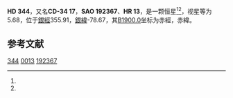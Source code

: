 {{Starbox begin
| name = HD 344
}}
{{Starbox observe
| epoch = [[J2000.0|J2000.0]]
| constell = {{星座名待查}}<ref name=SIMBAD>{{cite web
 | url=http://simbad.u-strasbg.fr/simbad/sim-id?Ident=HR+13
 | title=Pulsating variable Star
 | publisher=Centre de Données astronomiques de Strasbourg
 | work=SIMBAD
 | accessdate=2012-07-13
 | archive-date=2016-12-20
 | archive-url=https://web.archive.org/web/20161220220827/http://simbad.u-strasbg.fr/simbad/sim-id?Ident=HR+13
 | dead-url=no
 }}</ref><ref name=DATA>{{cite web
 | url=http://vizier.u-strasbg.fr/viz-bin/VizieR-5?-out.add=.&-source=5050&-corr=PK=HR&-out.max=9999&HR=13
 | title=VizieR Detailed Page
 | accessdate=2012-07-13
 | archive-date=2016-03-05
 | archive-url=https://web.archive.org/web/20160305000701/http://vizier.u-strasbg.fr/viz-bin/VizieR-5?-out.add=.&-source=5050&-corr=PK=HR&-out.max=9999&HR=13
 | dead-url=no
 }}</ref>
| 星官 = 
| ra = {{RA|0|8|3.5}}<ref name=SIMBAD /><ref name=DATA />
| dec = {{DEC|-33|31|46}}<ref name=SIMBAD /><ref name=DATA />
| appmag_v = 5.68<ref name=SIMBAD /><ref name=DATA />
}}
{{Starbox character
| class = K1III<ref name=SIMBAD /><ref name=DATA />
| b-v = 1.12<ref name=SIMBAD /><ref name=DATA />
| u-b = <ref name=SIMBAD /><ref name=DATA />
| r-i = <ref name=SIMBAD /><ref name=DATA />
| variable = 
}}
{{Starbox astrometry
| radial_v = 
| prop_mo_ra = 7
| parallax = 
| p_error = 
}}
{{Starbox catalog
| names =CD-34 17，[[SAO星表|SAO]] 192367，[[HD星表|HD]] 344，[[HR星表|HR]] 13}}
{{Starbox reference |Simbad=HR+13}}
{{Starbox end}}

'''HD 344'''，又名'''CD-34 17'''，'''SAO 192367'''、'''HR 13'''，是一颗恒星<ref name=SIMBAD /><ref name=DATA />，视星等为5.68，位于[[銀道座標系|銀經]]355.91，[[銀道座標系|銀緯]]-78.67，其[[B1900.0|B1900.0]]坐标为赤經{{RA|0|2|58.6}}，赤緯{{DEC|-34|-78.67|10}}。

== 参考文献 ==
{{reflist}}


[[Category:HD和HDE天體|344]]
[[Category:HR天體|0013]]
[[Category:SAO天體|192367]]